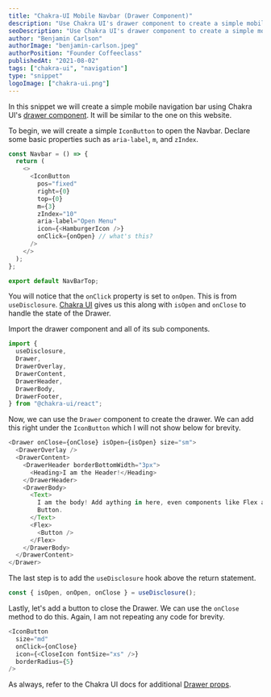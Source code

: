 ```yaml
---
title: "Chakra-UI Mobile Navbar (Drawer Component)"
description: "Use Chakra UI's drawer component to create a simple mobile navigation bar."
seoDescription: "Use Chakra UI's drawer component to create a simple mobile navigation bar."
author: "Benjamin Carlson"
authorImage: "benjamin-carlson.jpeg"
authorPosition: "Founder Coffeeclass"
publishedAt: "2021-08-02"
tags: ["chakra-ui", "navigation"]
type: "snippet"
logoImage: ["chakra-ui.png"]
---
```


In this snippet we will create a simple mobile navigation bar using Chakra UI's [drawer component](https://chakra-ui.com/docs/overlay/drawer). It will be similar to the one on this website.

<SnippetStep number="1" title="Creating the Hamburger Icon Button" />

To begin, we will create a simple `IconButton` to open the Navbar. Declare some basic properties such as `aria-label`, `m`, and `zIndex`.

```javascript
const Navbar = () => {
  return (
    <>
      <IconButton
        pos="fixed"
        right={0}
        top={0}
        m={3}
        zIndex="10"
        aria-label="Open Menu"
        icon={<HamburgerIcon />}
        onClick={onOpen} // what's this?
      />
    </>
  );
};

export default NavBarTop;
```

You will notice that the `onClick` property is set to `onOpen`. This is from `useDisclosure`. [Chakra UI](https://chakra-ui.com/) gives us this along with `isOpen` and `onClose` to handle the state of the Drawer.

<SnippetStep number="2" title="Adding The Drawer" />

Import the drawer component and all of its sub components.

```javascript
import {
  useDisclosure,
  Drawer,
  DrawerOverlay,
  DrawerContent,
  DrawerHeader,
  DrawerBody,
  DrawerFooter,
} from "@chakra-ui/react";
```

Now, we can use the `Drawer` component to create the drawer. We can add this right under the `IconButton` which I will not show below for brevity.

```javascript
<Drawer onClose={onClose} isOpen={isOpen} size="sm">
  <DrawerOverlay />
  <DrawerContent>
    <DrawerHeader borderBottomWidth="3px">
      <Heading>I am the Header!</Heading>
    </DrawerHeader>
    <DrawerBody>
      <Text>
        I am the body! Add aything in here, even components like Flex and
        Button.
      </Text>
      <Flex>
        <Button />
      </Flex>
    </DrawerBody>
  </DrawerContent>
</Drawer>
```

The last step is to add the `useDisclosure` hook above the return statement.

```javascript
const { isOpen, onOpen, onClose } = useDisclosure();
```

<SnippetStep number="3" title="More Improvements" />

Lastly, let's add a button to close the Drawer. We can use the `onClose` method to do this. Again, I am not repeating any code for brevity.

```javascript
<IconButton
  size="md"
  onClick={onClose}
  icon={<CloseIcon fontSize="xs" />}
  borderRadius={5}
/>
```

As always, refer to the Chakra UI docs for additional [Drawer props](https://chakra-ui.com/docs/overlay/drawer#props).
